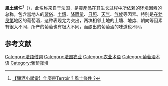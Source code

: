 '''風土條件'''<ref>[https://www.winentaste.com/magazine/tutorial_emilie_wine_terroir/ 【釀酒小學堂】什麼是Terroir ? 風土條件 ?]</ref>（{{lang-fr|Terroir}}），此名称来自于[[法国|法国]]，是[[農產品|農產品]]在其[[生长|生长]]过程中所依赖的[[环境|环境]]因素的总称，包含當地人的[[習俗|習俗]]、[[土壤|土壤]]、[[降雨量|降雨量]]、[[日照|日照]]、[[天气|天气]]、[[气候|气候]]等因素。特别是在[[勃艮第|勃艮第]]地区的葡萄酒，这种表现尤为突出，两块相邻土地的土壤、地势、朝向等因素有很大不同，所产的葡萄也有极大不同，而酿出的葡萄酒的味道也不同。

== 参考文献 ==
{{Reflist}}

{{DEFAULTSORT:Terroir}}
[[Category:法語借詞|Category:法語借詞]]
[[Category:法国农业|Category:法国农业]]
[[Category:农业术语|Category:农业术语]]
[[Category:葡萄酒术语|Category:葡萄酒术语]]
[[Category:葡萄栽培|Category:葡萄栽培]]